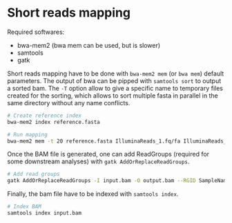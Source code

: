 # Short reads mapping

Required softwares:

-   bwa-mem2 (bwa mem can be used, but is slower)
-   samtools
-   gatk

Short reads mapping have to be done with `bwa-mem2 mem` (or `bwa mem`) default parameters. The output of bwa can be pipped with `samtools sort` to output a sorted bam. The `-T` option allow to give a specific name to temporary files created for the sorting, which allows to sort multiple fasta in parallel in the same directory without any name conflicts.

```bash
# Create reference index
bwa-mem2 index reference.fasta

# Run mapping
bwa-mem2 mem -t 20 reference.fasta IlluminaReads_1.fq/fa IlluminaReads_2.fq/fa | samtools sort -o output.bam -T reads.Prefix.tmp
```

Once the BAM file is generated, one can add ReadGroups (required for some downstream analyses) with `gatk AddOrReplaceReadGroups`.

```bash
# Add read groups
gatk AddOrReplaceReadGroups -I input.bam -O output.bam --RGID SampleName --RGLB SampleName --RGPL ILLUMINA --RGPU SampleName --RGSM SampleName
```

Finally, the bam file have to be indexed with `samtools index`.

```bash
# Index BAM
samtools index input.bam
```
